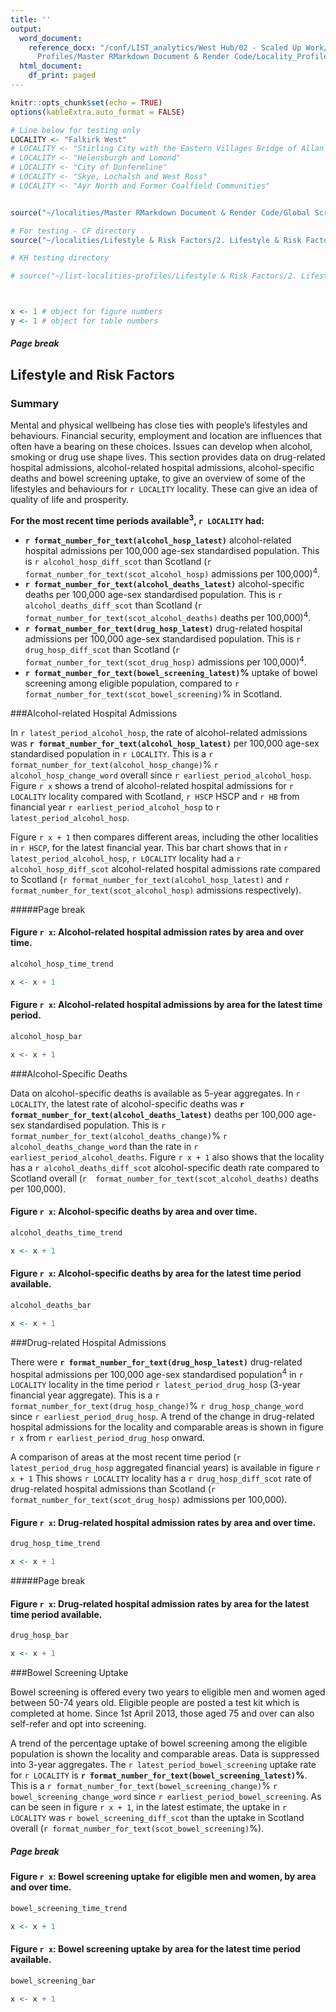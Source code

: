 ```yaml
---
title: ''
output:
  word_document:
    reference_docx: "/conf/LIST_analytics/West Hub/02 - Scaled Up Work/RMarkdown/Locality
      Profiles/Master RMarkdown Document & Render Code/Locality_Profiles_Report_Template.docx"
  html_document:
    df_print: paged
---
```



```r
knitr::opts_chunk$set(echo = TRUE)
options(kableExtra.auto_format = FALSE)

# Line below for testing only
LOCALITY <- "Falkirk West"
# LOCALITY <- "Stirling City with the Eastern Villages Bridge of Allan and Dunblane"
# LOCALITY <- "Helensburgh and Lomond"
# LOCALITY <- "City of Dunfermline"
# LOCALITY <- "Skye, Lochalsh and West Ross"
# LOCALITY <- "Ayr North and Former Coalfield Communities"


source("~/localities/Master RMarkdown Document & Render Code/Global Script.R")

# For testing - CF directory
source("~/localities/Lifestyle & Risk Factors/2. Lifestyle & Risk Factors Outputs.R")

# KH testing directory

# source("~/list-localities-profiles/Lifestyle & Risk Factors/2. Lifestyle & Risk Factors Outputs.R")



x <- 1 # object for figure numbers
y <- 1 # object for table numbers
```

##### Page break

## Lifestyle and Risk Factors

\newline

### Summary

Mental and physical wellbeing has close ties with people's lifestyles and behaviours. Financial security, employment and location are influences that often have a bearing on these choices. Issues can develop when alcohol, smoking or drug use shape lives. This section provides data on drug-related hospital admissions, alcohol-related hospital admissions, alcohol-specific deaths and bowel screening uptake, to give an overview of some of the lifestyles and behaviours for `r LOCALITY` locality. These can give an idea of quality of life and prosperity.


\newline

**For the most recent time periods available^3^, `r LOCALITY` had:**

- **`r format_number_for_text(alcohol_hosp_latest)`** alcohol-related hospital admissions per 100,000 age-sex standardised population. This is `r alcohol_hosp_diff_scot` than Scotland (`r  format_number_for_text(scot_alcohol_hosp)` admissions per 100,000)^4^.
- **`r format_number_for_text(alcohol_deaths_latest)`** alcohol-specific deaths per 100,000 age-sex standardised population. This is `r alcohol_deaths_diff_scot` than Scotland (`r  format_number_for_text(scot_alcohol_deaths)` deaths per 100,000)^4^.
- **`r format_number_for_text(drug_hosp_latest)`** drug-related hospital admissions per 100,000 age-sex standardised population. This is `r drug_hosp_diff_scot` than Scotland (`r format_number_for_text(scot_drug_hosp)` admissions per 100,000)^4^.
- **`r format_number_for_text(bowel_screening_latest)`%** uptake of bowel screening among eligible population, compared to `r format_number_for_text(scot_bowel_screening)`% in Scotland.

\newline


###Alcohol-related Hospital Admissions

In `r latest_period_alcohol_hosp`, the rate of alcohol-related admissions was **`r format_number_for_text(alcohol_hosp_latest)`** per 100,000 age-sex standardised population in `r LOCALITY`. This is a `r format_number_for_text(alcohol_hosp_change)`% `r alcohol_hosp_change_word` overall since `r earliest_period_alcohol_hosp`. Figure `r x` shows a trend of alcohol-related hospital admissions for `r LOCALITY` locality compared with Scotland, `r HSCP` HSCP and `r HB` from financial year `r earliest_period_alcohol_hosp` to `r latest_period_alcohol_hosp`. 

Figure `r x + 1` then compares different areas, including the other localities in `r HSCP`, for the latest financial year. This bar chart shows that in `r latest_period_alcohol_hosp`, `r LOCALITY` locality had a `r alcohol_hosp_diff_scot` alcohol-related hospital admissions rate compared to Scotland (`r format_number_for_text(alcohol_hosp_latest)` and `r  format_number_for_text(scot_alcohol_hosp)` admissions respectively).


#####Page break

#### Figure `r x`: Alcohol-related hospital admission rates by area and over time.
\newline

```r
alcohol_hosp_time_trend

x <- x + 1
```

#### Figure `r x`: Alcohol-related hospital admissions by area for the latest time period.
\newline

```r
alcohol_hosp_bar

x <- x + 1
```

\newline

###Alcohol-Specific Deaths

Data on alcohol-specific deaths is available as 5-year aggregates. In `r LOCALITY`, the latest rate of alcohol-specific deaths was **`r format_number_for_text(alcohol_deaths_latest)`** deaths per 100,000 age-sex standardised population. This is `r format_number_for_text(alcohol_deaths_change)`% `r alcohol_deaths_change_word` than the rate in `r earliest_period_alcohol_deaths`. Figure `r x + 1` also shows that the locality has a `r alcohol_deaths_diff_scot` alcohol-specific death rate compared to Scotland overall (`r  format_number_for_text(scot_alcohol_deaths)` deaths per 100,000).

#### Figure `r x`: Alcohol-specific deaths by area and over time.
\newline

```r
alcohol_deaths_time_trend

x <- x + 1
```

#### Figure `r x`: Alcohol-specific deaths by area for the latest time period available.
\newline

```r
alcohol_deaths_bar

x <- x + 1
```

\newline

###Drug-related Hospital Admissions

There were **`r format_number_for_text(drug_hosp_latest)`** drug-related hospital admissions per 100,000 age-sex standardised population^4^ in `r LOCALITY` locality in the time period `r latest_period_drug_hosp` (3-year financial year aggregate). This is a `r format_number_for_text(drug_hosp_change)`% `r drug_hosp_change_word` since `r earliest_period_drug_hosp`. A trend of the change in drug-related hospital admissions for the locality and comparable areas is shown in figure `r x` from `r earliest_period_drug_hosp` onward.

A comparison of areas at the most recent time period  (`r latest_period_drug_hosp` aggregated financial years) is available in figure `r x + 1` This shows `r LOCALITY` locality has a `r drug_hosp_diff_scot` rate of drug-related hospital admissions than Scotland (`r format_number_for_text(scot_drug_hosp)` admissions per 100,000).

#### Figure `r x`: Drug-related hospital admission rates by area and over time.
\newline

```r
drug_hosp_time_trend

x <- x + 1
```

#####Page break

#### Figure `r x`: Drug-related hospital admission rates by area for the latest time period available.

```r
drug_hosp_bar

x <- x + 1
```

\newline

###Bowel Screening Uptake

Bowel screening is offered every two years to eligible men and women aged between 50-74 years old. Eligible people are posted a test kit which is completed at home. Since 1st April 2013, those aged 75 and over can also self-refer and opt into screening.

A trend of the percentage uptake of bowel screening among the eligible population is shown the locality and comparable areas. Data is suppressed into 3-year aggregates. The `r latest_period_bowel_screening` uptake rate for `r LOCALITY` is **`r format_number_for_text(bowel_screening_latest)`%**. This is a `r format_number_for_text(bowel_screening_change)`% `r bowel_screening_change_word` since `r earliest_period_bowel_screening`. As can be seen in figure `r x + 1`, in the latest estimate, the uptake in `r LOCALITY` was `r bowel_screening_diff_scot` than the uptake in Scotland overall (`r format_number_for_text(scot_bowel_screening)`%).


##### Page break

#### Figure `r x`: Bowel screening uptake for eligible men and women, by area and over time. 
\newline

```r
bowel_screening_time_trend

x <- x + 1
```

#### Figure `r x`: Bowel screening uptake by area for the latest time period available.
\newline

```r
bowel_screening_bar

x <- x + 1
```

